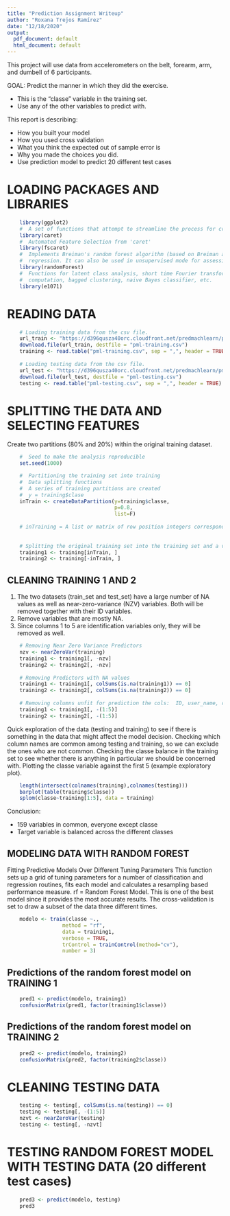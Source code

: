 ```yaml
---
title: "Prediction Assignment Writeup"
author: "Roxana Trejos Ramírez"
date: "12/18/2020"
output:
  pdf_document: default
  html_document: default
---
```


This project will use data from accelerometers on the belt, forearm, arm, and dumbell of 6 participants.

GOAL: Predict the manner in which they did the exercise. 

-  This is the "classe" variable in the training set. 
-  Use any of the other variables to predict with. 

This report is describing:

-  How you built your model
-  How you used cross validation
-  What you think the expected out of sample error is
-  Why you made the choices you did. 
-  Use prediction model to predict 20 different test cases

#  LOADING PACKAGES AND LIBRARIES
```r
    library(ggplot2)
    #  A set of functions that attempt to streamline the process for creating predictive models.
    library(caret)
    #  Automated Feature Selection from 'caret'
    library(fscaret)
    #  Implements Breiman's random forest algorithm (based on Breiman and Cutler's original Fortran code) for classification and                                  
    #  regression. It can also be used in unsupervised mode for assessing proximities among data points.
    library(randomForest) 
    #  Functions for latent class analysis, short time Fourier transform, fuzzy clustering, support vector machines, shortest path                                
    #  computation, bagged clustering, naive Bayes classifier, etc.
    library(e1071)         
```

# READING DATA
```r
    # Loading training data from the csv file.
    url_train <- "https://d396qusza40orc.cloudfront.net/predmachlearn/pml-training.csv"
    download.file(url_train, destfile = "pml-training.csv")
    training <- read.table("pml-training.csv", sep = ",", header = TRUE)
    
    # Loading testing data from the csv file.
    url_test <- "https://d396qusza40orc.cloudfront.net/predmachlearn/pml-testing.csv"
    download.file(url_test, destfile = "pml-testing.csv")
    testing <- read.table("pml-testing.csv", sep = ",", header = TRUE)
```

# SPLITTING THE DATA AND SELECTING FEATURES
Create two partitions (80% and 20%) within the original training dataset.
```r
    #  Seed to make the analysis reproducible
    set.seed(1000) 

    #  Partitioning the training set into training 
    #  Data splitting functions
    #  A series of training partitions are created
    #  y = training$clase
    inTrain <- createDataPartition(y=training$classe, 
                                   p=0.8, 
                                   list=F)
    
    # inTraining = A list or matrix of row position integers corresponding to the training data. 
    
    
    # Splitting the original training set into the training set and a validation set.
    training1 <- training[inTrain, ]
    training2 <- training[-inTrain, ]
```
## CLEANING TRAINING 1 AND 2
1.  The two datasets (train_set and test_set) have a large number of NA values as well as near-zero-variance (NZV) variables. Both will be removed together with their ID variables.
2.  Remove variables that are mostly NA.
3.  Since columns 1 to 5 are identification variables only, they will be removed as well.
```r
    # Removing Near Zero Variance Predictors
    nzv <- nearZeroVar(training)
    training1 <- training1[, -nzv]
    training2 <- training2[, -nzv]
    
    # Removing Predictors with NA values
    training1 <- training1[, colSums(is.na(training1)) == 0]
    training2 <- training2[, colSums(is.na(training2)) == 0]
    
    # Removing columns unfit for prediction the cols:  ID, user_name, raw_timestamp_part_1 etc ...
    training1 <- training1[, -(1:5)]
    training2 <- training2[, -(1:5)]
```


Quick exploration of the data (testing and training) to see if there is something in the data that might  affect the model decision.
Checking which column names are common among testing and training, so we can exclude the ones who are not common. 
Checking the classe balance in the training set to see whether there is anything in particular we should be concerned with. 
Plotting the classe variable against the first 5 (example exploratory plot).
```r
    length(intersect(colnames(training),colnames(testing)))
    barplot(table(training$classe))
    splom(classe~training[1:5], data = training)
```
Conclusion:  

-  159 variables in common, everyone except classe
-  Target variable is balanced across the different classes


## MODELING DATA WITH RANDOM FOREST
Fitting  Predictive Models Over Different Tuning Parameters
This function sets up a grid of tuning parameters for a number of classification and regression routines, fits each model and calculates a resampling based performance measure.
rf = Random Forest Model.  This is one of the best model since it provides the most accurate results. 
The cross-validation is set to draw a subset of the data three different times.
```r
    modelo <- train(classe ~., 
                  method = "rf", 
                  data = training1, 
                  verbose = TRUE, 
                  trControl = trainControl(method="cv"), 
                  number = 3)
```

##  Predictions of the random forest model on TRAINING 1
```r
    pred1 <- predict(modelo, training1)
    confusionMatrix(pred1, factor(training1$classe))
```

##  Predictions of the random forest model on TRAINING 2
```r
    pred2 <- predict(modelo, training2)
    confusionMatrix(pred2, factor(training2$classe))
```

# CLEANING TESTING DATA
```r
    testing <- testing[, colSums(is.na(testing)) == 0]
    testing <- testing[, -(1:5)]
    nzvt <- nearZeroVar(testing)
    testing <- testing[, -nzvt]
```

#  TESTING RANDOM FOREST MODEL WITH TESTING DATA (20 different test cases)
```r
    pred3 <- predict(modelo, testing)
    pred3
```